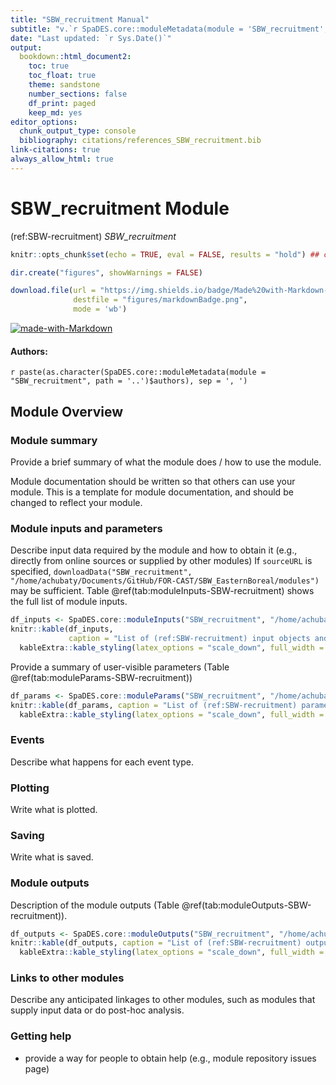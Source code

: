 ```yaml
---
title: "SBW_recruitment Manual"
subtitle: "v.`r SpaDES.core::moduleMetadata(module = 'SBW_recruitment', path = '..')$version`"
date: "Last updated: `r Sys.Date()`"
output:
  bookdown::html_document2:
    toc: true
    toc_float: true
    theme: sandstone
    number_sections: false
    df_print: paged
    keep_md: yes
editor_options:
  chunk_output_type: console
  bibliography: citations/references_SBW_recruitment.bib
link-citations: true
always_allow_html: true
---
```


# SBW_recruitment Module

<!-- the following are text references used in captions for LaTeX compatibility -->
(ref:SBW-recruitment) *SBW_recruitment*

```r
knitr::opts_chunk$set(echo = TRUE, eval = FALSE, results = "hold") ## change to eval = TRUE if all chunks are to be evaluated

dir.create("figures", showWarnings = FALSE)

download.file(url = "https://img.shields.io/badge/Made%20with-Markdown-1f425f.png",
              destfile = "figures/markdownBadge.png",
              mode = 'wb')
```

[![made-with-Markdown](figures/markdownBadge.png)](https://commonmark.org)

<!-- if knitting to pdf remember to add the pandoc_args: ["--extract-media", "."] option to yml in order to get the badge images -->

#### Authors:

`r paste(as.character(SpaDES.core::moduleMetadata(module = "SBW_recruitment", path = '..')$authors), sep = ', ')`
<!-- ideally separate authors with new lines, '\n' not working -->

## Module Overview

### Module summary

Provide a brief summary of what the module does / how to use the module.

Module documentation should be written so that others can use your module.
This is a template for module documentation, and should be changed to reflect your module.

### Module inputs and parameters

Describe input data required by the module and how to obtain it (e.g., directly from online sources or supplied by other modules)
If `sourceURL` is specified, `downloadData("SBW_recruitment", "/home/achubaty/Documents/GitHub/FOR-CAST/SBW_EasternBoreal/modules")` may be sufficient.
Table \@ref(tab:moduleInputs-SBW-recruitment) shows the full list of module inputs.

```r
df_inputs <- SpaDES.core::moduleInputs("SBW_recruitment", "/home/achubaty/Documents/GitHub/FOR-CAST/SBW_EasternBoreal/modules")
knitr::kable(df_inputs,
             caption = "List of (ref:SBW-recruitment) input objects and their description.") |>
  kableExtra::kable_styling(latex_options = "scale_down", full_width = TRUE)
```

Provide a summary of user-visible parameters (Table \@ref(tab:moduleParams-SBW-recruitment))


```r
df_params <- SpaDES.core::moduleParams("SBW_recruitment", "/home/achubaty/Documents/GitHub/FOR-CAST/SBW_EasternBoreal/modules")
knitr::kable(df_params, caption = "List of (ref:SBW-recruitment) parameters and their description.") |>
  kableExtra::kable_styling(latex_options = "scale_down", full_width = TRUE)
```

### Events

Describe what happens for each event type.

### Plotting

Write what is plotted.

### Saving

Write what is saved.

### Module outputs

Description of the module outputs (Table \@ref(tab:moduleOutputs-SBW-recruitment)).

```r
df_outputs <- SpaDES.core::moduleOutputs("SBW_recruitment", "/home/achubaty/Documents/GitHub/FOR-CAST/SBW_EasternBoreal/modules")
knitr::kable(df_outputs, caption = "List of (ref:SBW-recruitment) outputs and their description.") |>
  kableExtra::kable_styling(latex_options = "scale_down", full_width = TRUE)
```

### Links to other modules

Describe any anticipated linkages to other modules, such as modules that supply input data or do post-hoc analysis.

### Getting help

-   provide a way for people to obtain help (e.g., module repository issues page)
